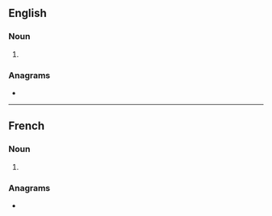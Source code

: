 ==English==

===Noun===
{{head|en|noun plural form}}

# {{plural of|vitrine|lang=en}}

===Anagrams===
* {{anagrams|en|a=eiinrstv|inviters|vintries}}

----

==French==

===Noun===
{{head|fr|noun plural form|g=f}}

# {{plural of|vitrine|lang=fr}}

===Anagrams===
* {{l|fr|investir}}
